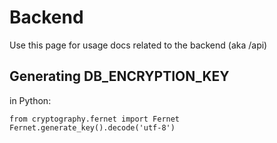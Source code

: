 # Backend

Use this page for usage docs related to the backend (aka /api)

## Generating DB_ENCRYPTION_KEY

in Python:
```
from cryptography.fernet import Fernet
Fernet.generate_key().decode('utf-8')
```